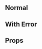 
<Meta title="Components|Carousel Card" component={CarouselCard} />

## Normal

<Preview>
  <Story name="Normal">
    <CarouselCard
      image="https://i.ibb.co/jR4rRqK/oono.png"
      title="High Score Girl"
    />
  </Story>
</Preview>

## With Error

<Preview>
  <Story name="With Error">
    <CarouselCard
      image="https://i.ibb.co/jR4rRqK/oono.webp"
      title="High Score Girl"
      titleColor="#DDD"
    />
  </Story>
</Preview>

## Props

<Props of={CarouselCard} />
